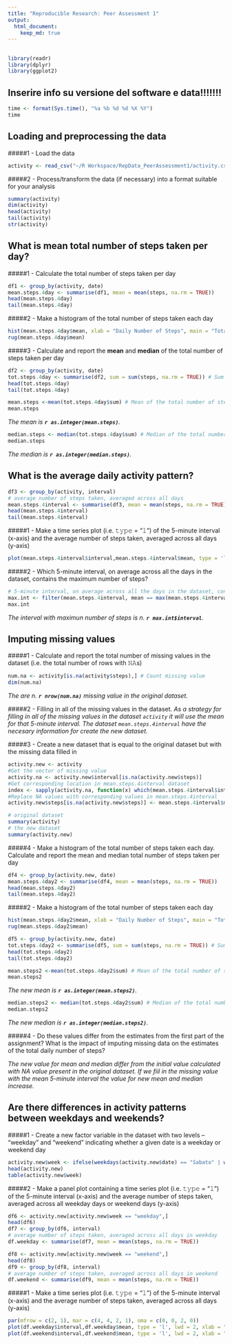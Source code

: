 ```yaml
---
title: "Reproducible Research: Peer Assessment 1"
output: 
  html_document:
    keep_md: true
---
```

## 
```r
library(readr)
library(dplyr)
library(ggplot2)
```
## Inserire info su versione del software e data!!!!!!!
```r
time <- format(Sys.time(), "%a %b %d %d %X %Y")
time
```

## Loading and preprocessing the data

#####1 - Load the data
```r
activity <- read_csv("~/R Workspace/RepData_PeerAssessment1/activity.csv")
```
#####2 - Process/transform the data (if necessary) into a format suitable for your analysis

```r
summary(activity)
dim(activity) 
head(activity)
tail(activity)
str(activity)
```

## What is mean total number of steps taken per day? 

#####1 - Calculate the total number of steps taken per day

```r
df1 <- group_by(activity, date)
mean.steps.4day <- summarise(df1, mean = mean(steps, na.rm = TRUE)) 
head(mean.steps.4day)
tail(mean.steps.4day)
```

#####2 - Make a histogram of the total number of steps taken each day

```r
hist(mean.steps.4day$mean, xlab = "Daily Number of Steps", main = "Total number of steps taken each day")
rug(mean.steps.4day$mean)
```

#####3 - Calculate and report the **mean** and **median** of the total number of steps taken per day

```r
df2 <- group_by(activity, date)
tot.steps.4day <- summarise(df2, sum = sum(steps, na.rm = TRUE)) # Sum calculation
head(tot.steps.4day)
tail(tot.steps.4day)
```
```r
mean.steps <-mean(tot.steps.4day$sum) # Mean of the total number of steps taken per day
mean.steps
```

*The mean is **`r as.integer(mean.steps)`**.*

```r
median.steps <- median(tot.steps.4day$sum) # Median of the total number of steps taken per day
median.steps
```

*The median is **`r as.integer(median.steps)`**.*

## What is the average daily activity pattern? 

```r
df3 <- group_by(activity, interval)
# average number of steps taken, averaged across all days
mean.steps.4interval <- summarise(df3, mean = mean(steps, na.rm = TRUE))  
head(mean.steps.4interval)
tail(mean.steps.4interval)
```
#####1 - Make a time series plot (i.e. 𝚝𝚢𝚙𝚎 = "𝚕") of the 5-minute interval (x-axis) and the average number of steps taken, averaged across all days (y-axis)
```r
plot(mean.steps.4interval$interval,mean.steps.4interval$mean, type = 'l', lwd = 1, xlab = "5-minute interval in a day", ylab = "Average steps for day", col = "black", main ="The average daily activity pattern")
```

#####2 - Which 5-minute interval, on average across all the days in the dataset, contains the maximum number of steps?

```r
# 5-minute interval, on average across all the days in the dataset, contains the maximum number of steps
max.int <- filter(mean.steps.4interval, mean == max(mean.steps.4interval$mean))
max.int 
```

*The interval with maximun number of steps is n. **`r max.int$interval`**.*

## Imputing missing values

#####1 - Calculate and report the total number of missing values in the dataset (i.e. the total number of rows with 𝙽𝙰s)

```r
num.na <- activity[is.na(activity$steps),] # Count missing value
dim(num.na)
```

*The are n. **`r nrow(num.na)`** missing value in the original dataset.*

#####2 - Filling in all of the missing values in the dataset. 
*As a strategy for filling in all of the missing values in the dataset `activity` it will use the mean for that 5-minute interval. The dataset `mean.steps.4interval` have the necesary information for create the new dataset.*

#####3 - Create a new dataset that is equal to the original dataset but with the missing data filled in

```r
activity.new <- activity
#Get the vector of missing value
activity.na <- activity.new$interval[is.na(activity.new$steps)]
#Get corresponding location in mean.steps.4interval dataset
index <- sapply(activity.na, function(x) which(mean.steps.4interval$interval == x))
#Replace NA values with corresponding values in mean.steps.4interval
activity.new$steps[is.na(activity.new$steps)] <- mean.steps.4interval$mean[index]
```

```r
# original dataset
summary(activity)
# the new dataset
summary(activity.new)
```

#####4 - Make a histogram of the total number of steps taken each day. Calculate and report the mean and median total number of steps taken per day

```r
df4 <- group_by(activity.new, date)
mean.steps.4day2 <- summarise(df4, mean = mean(steps, na.rm = TRUE)) 
head(mean.steps.4day2)
tail(mean.steps.4day2)
```

#####2 - Make a histogram of the total number of steps taken each day

```r
hist(mean.steps.4day2$mean, xlab = "Daily Number of Steps", main = "Total number of steps taken each day")
rug(mean.steps.4day2$mean)
```

```r
df5 <- group_by(activity.new, date)
tot.steps.4day2 <- summarise(df5, sum = sum(steps, na.rm = TRUE)) # Sum calculation
head(tot.steps.4day2)
tail(tot.steps.4day2)
```
```r
mean.steps2 <-mean(tot.steps.4day2$sum) # Mean of the total number of steps taken per day
mean.steps2
```
*The new mean is **`r as.integer(mean.steps2)`**.*
```r
median.steps2 <- median(tot.steps.4day2$sum) # Median of the total number of steps taken per day
median.steps2
```
*The new median is **`r as.integer(median.steps2)`**.*

#####4 - Do these values differ from the estimates from the first part of the assignment? What is the impact of imputing missing data on the estimates of the total daily number of steps?

*The new value for mean and median differ from the initial value calculated with NA value present in the original dataset. If we fiil in the missing value with the mean 5-minute interval the value for new mean and median increase.*

## Are there differences in activity patterns between weekdays and weekends? 

#####1 - Create a new factor variable in the dataset with two levels – “weekday” and “weekend” indicating whether a given date is a weekday or weekend day

```r
activity.new$week <- ifelse(weekdays(activity.new$date) == "Sabato" | weekdays(activity.new$date) == "Domenica" ,"weekend","weekday")
head(activity.new)
table(activity.new$week)
```

#####2 - Make a panel plot containing a time series plot (i.e. 𝚝𝚢𝚙𝚎 = "𝚕") of the 5-minute interval (x-axis) and the average number of steps taken, averaged across all weekday days or weekend days (y-axis)
```r
df6 <- activity.new[activity.new$week == "weekday",]
head(df6)
df7 <- group_by(df6, interval)
# average number of steps taken, averaged across all days in weekday
df.weekday <- summarise(df7, mean = mean(steps, na.rm = TRUE))  
```

```r
df8 <- activity.new[activity.new$week == "weekend",]
head(df8)
df9 <- group_by(df8, interval)
# average number of steps taken, averaged across all days in weekend
df.weekend <- summarise(df9, mean = mean(steps, na.rm = TRUE))  
```

#####1 - Make a time series plot (i.e. 𝚝𝚢𝚙𝚎 = "𝚕") of the 5-minute interval (x-axis) and the average number of steps taken, averaged across all days (y-axis)
```r
par(mfrow = c(2, 1), mar = c(4, 4, 2, 1), oma = c(0, 0, 2, 0))
plot(df.weekday$interval,df.weekday$mean, type = 'l', lwd = 2, xlab = "5-minute interval in a day", ylab = "Average steps for day", col = "green", main ="The average daily activity pattern in Weekday")
plot(df.weekend$interval,df.weekend$mean, type = 'l', lwd = 2, xlab = "5-minute interval in a day", ylab = "Average steps for day", col = "red", main ="The average daily activity pattern in Weekend")
```

